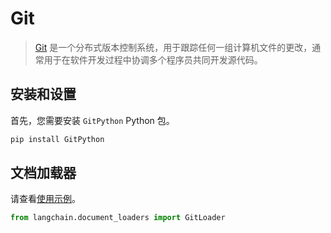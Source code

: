 # Git

>[Git](https://en.wikipedia.org/wiki/Git) 是一个分布式版本控制系统，用于跟踪任何一组计算机文件的更改，通常用于在软件开发过程中协调多个程序员共同开发源代码。

## 安装和设置

首先，您需要安装 `GitPython` Python 包。

```bash
pip install GitPython
```

## 文档加载器

请查看[使用示例](/docs/modules/data_connection/document_loaders/integrations/git.html)。

```python
from langchain.document_loaders import GitLoader
```
